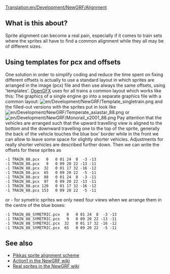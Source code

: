 [[Translation:en/Development/NewGRF/Alignment]]
{{fr/Traduction|en/Development/NewGRF/Alignment|0}}

== What is this about? ==

Sprite alignment can become a real pain, especially if it comes to train sets where the sprites all have to find a common alignment while they all may be of different sizes. 

== Using templates for pcx and offsets ==

One solution in order to simplify coding and reduce the time spent on fixing different offsets is actually to use a standard layout in which sprites are arranged in the image (pcx) file and then use always the same offsets, using 'templates'. [[en/Archive/Community/OpenGFX Readme|OpenGFX]] uses for all trains a common layout which works like this: The graphics of a single engine go into a separate graphics file with a common layout:
[[File:en/Development/NewGRF/Template singletrain.png]] and the filled-out versions with the sprites put in look like
[[File:en/Development/NewGRF/Temperate asiastar 88.png]] or [[File:en/Development/NewGRF/Monorail x2001 88.png]]
Pay attention that the vehicles are arranged such that the upward travelling view is aligned to the bottom and the downward travelling one to the top of the sprite, generally the back of the vehicle touches the blue box' border while in the front we can allow to leave some space for slightly shorter vehicles. Adjustments for really shorter vehicles are described further down.
Then we can write the offsets for these sprites as
<pre>
-1 TRAIN_88.pcx   0   0 01 24  8  -3 -13
-1 TRAIN_88.pcx   9   0 09 20 22 -13 -11
-1 TRAIN_88.pcx  32   0 01 17 32 -16 -12
-1 TRAIN_88.pcx  65   0 09 20 22  -5 -11
-1 TRAIN_88.pcx  88   0 01 24  8  -3 -11
-1 TRAIN_88.pcx  97   0 09 20 22 -13 -11
-1 TRAIN_88.pcx 120   0 01 17 32 -16 -12
-1 TRAIN_88.pcx 153   0 09 20 22  -5 -11
</pre>
or - for symetric sprites we only need four views when we arrange them in the centre of the blue boxes:
<pre>
-1 TRAIN_88_SYMETRIC.pcx   0   0 01 24  8  -3 -13
-1 TRAIN_88_SYMETRIC.pcx   9   0 09 20 22 -13 -11
-1 TRAIN_88_SYMETRIC.pcx  32   0 01 17 32 -16 -12
-1 TRAIN_88_SYMETRIC.pcx  65   0 09 20 22  -5 -11
</pre>

== See also ==
*[http://users.tt-forums.net/pikka/wiki/index.php?title=Sprite_templates Pikkas sprite alignment scheme]
*[http://wiki.ttdpatch.net/tiki-index.php?page=Action1 Action1 in the NewGRF wiki]
*[http://wiki.ttdpatch.net/tiki-index.php?page=RealSprites Real sprites in the NewGRF wiki]